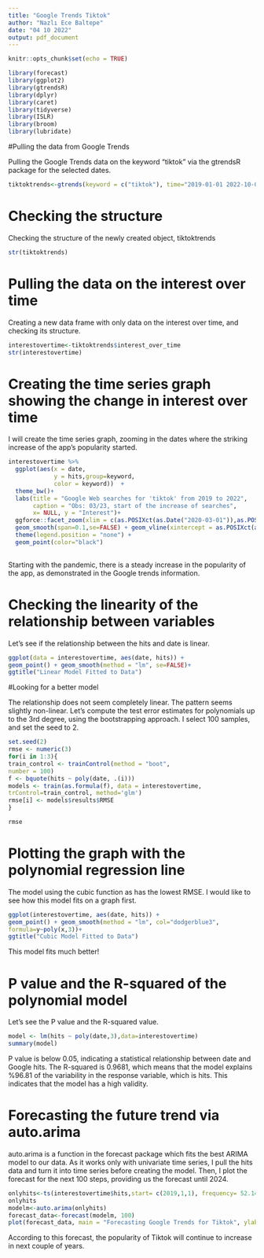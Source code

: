 ---
title: "Google Trends Tiktok"
author: "Nazlı Ece Baltepe"
date: "04 10 2022"
output: pdf_document
---

```{r setup, include=FALSE}
knitr::opts_chunk$set(echo = TRUE)
```


```{r}
library(forecast)
library(ggplot2)
library(gtrendsR)
library(dplyr)
library(caret)
library(tidyverse)
library(ISLR)
library(broom)
library(lubridate)
```

#Pulling the data from Google Trends

Pulling the Google Trends data on the keyword "tiktok" via the gtrendsR package for the selected dates.

```{r}
tiktoktrends<-gtrends(keyword = c("tiktok"), time="2019-01-01 2022-10-02")
```

# Checking the structure

Checking the structure of the newly created object, tiktoktrends

```{r}
str(tiktoktrends)
```

# Pulling the data on the interest over time

Creating a new data frame with only data on the interest over time, and checking its structure.

```{r}
interestovertime<-tiktoktrends$interest_over_time
str(interestovertime)
```
# Creating the time series graph showing the change in interest over time

I will create the time series graph, zooming in the dates where the striking increase of the app's popularity started.

```{r}
interestovertime %>%
  ggplot(aes(x = date,
             y = hits,group=keyword,
             color = keyword))  +
  theme_bw()+
  labs(title = "Google Web searches for 'tiktok' from 2019 to 2022",
       caption = "Obs: 03/23, start of the increase of searches",
       x= NULL, y = "Interest")+
  ggforce::facet_zoom(xlim = c(as.POSIXct(as.Date("2020-03-01")),as.POSIXct(as.Date("2020-05-01")))) +
  geom_smooth(span=0.1,se=FALSE) + geom_vline(xintercept = as.POSIXct(as.Date("2020-03-23")),color = "red", lwd = 0.5,linetype="dashed")+
  theme(legend.position = "none") +
  geom_point(color="black")
  
```

Starting with the pandemic, there is a steady increase in the popularity of the app, as demonstrated in the Google trends information.

# Checking the linearity of the relationship between variables

Let's see if the relationship between the hits and date is linear.

```{r}
ggplot(data = interestovertime, aes(date, hits)) +
geom_point() + geom_smooth(method = "lm", se=FALSE)+
ggtitle("Linear Model Fitted to Data")
```

#Looking for a better model

The relationship does not seem completely linear. The pattern seems slightly non-linear. Let's compute the test error estimates for polynomials up to the 3rd degree, using the bootstrapping approach. I select 100 samples, and set the seed to 2.

```{r}
set.seed(2)
rmse <- numeric(3)
for(i in 1:3){
train_control <- trainControl(method = "boot",
number = 100)
f <- bquote(hits ~ poly(date, .(i)))
models <- train(as.formula(f), data = interestovertime,
trControl=train_control, method='glm')
rmse[i] <- models$results$RMSE
}

rmse
```
# Plotting the graph with the polynomial regression line

The model using the cubic function as has the lowest RMSE. I would like to see how this model fits on a graph first.

```{r}
ggplot(interestovertime, aes(date, hits)) +
geom_point() + geom_smooth(method = "lm", col="dodgerblue3",
formula=y~poly(x,3))+
ggtitle("Cubic Model Fitted to Data")
```
This model fits much better! 

# P value and the R-squared of the polynomial model

Let's see the P value and the R-squared value.

```{r}
model <- lm(hits ~ poly(date,3),data=interestovertime)
summary(model)
```
P value is below 0.05, indicating a statistical relationship between date and Google hits. The R-squared is 0.9681, which means that the model explains %96.81 of the variability in the response variable, which is hits. This indicates that the model has a high validity.

# Forecasting the future trend via auto.arima

auto.arima is a function in the forecast package which fits the best ARIMA model to our data. As it works only with univariate time series, I pull the hits data and turn it into time series before creating the model. Then, I plot the forecast for the next 100 steps, providing us the forecast until 2024.

```{r}
onlyhits<-ts(interestovertime$hits,start= c(2019,1,1), frequency= 52.14)
onlyhits
modelm<-auto.arima(onlyhits)
forecast_data<-forecast(modelm, 100)
plot(forecast_data, main = "Forecasting Google Trends for Tiktok", ylab = "Hits", xlab = "Date") 
```
According to this forecast, the popularity of Tiktok will continue to increase in next couple of years.